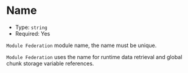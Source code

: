 # Name

- Type: `string`
- Required: Yes

`Module Federation` module name, the name must be unique.

`Module Federation` uses the name for runtime data retrieval and global chunk storage variable references.
